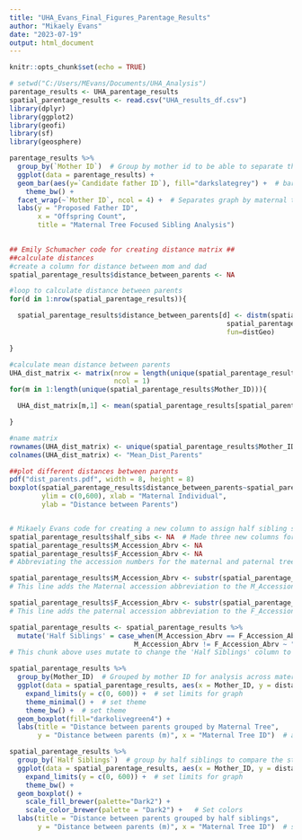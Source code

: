 ```yaml
---
title: "UHA_Evans_Final_Figures_Parentage_Results"
author: "Mikaely Evans"
date: "2023-07-19"
output: html_document
---
```


```r
knitr::opts_chunk$set(echo = TRUE)
```

```r
# setwd("C:/Users/MEvans/Documents/UHA_Analysis")
parentage_results <- UHA_parentage_results
spatial_parentage_results <- read.csv("UHA_results_df.csv")
library(dplyr)
library(ggplot2)
library(geofi)
library(sf)
library(geosphere)
```

```r
parentage_results %>%
  group_by(`Mother ID`)  # Group by mother id to be able to separate the maternal trees in the graph
  ggplot(data = parentage_results) +
  geom_bar(aes(y=`Candidate father ID`), fill="darkslategrey") +  # bar graph to show offspring by father
    theme_bw() +
  facet_wrap(~`Mother ID`, ncol = 4) +  # Separates graph by maternal tree
  labs(y = "Proposed Father ID",
       x = "Offspring Count",
       title = "Maternal Tree Focused Sibling Analysis")
  
```

```r
## Emily Schumacher code for creating distance matrix ##
##calculate distances
#create a column for distance between mom and dad 
spatial_parentage_results$distance_between_parents <- NA

#loop to calculate distance between parents
for(d in 1:nrow(spatial_parentage_results)){

  spatial_parentage_results$distance_between_parents[d] <- distm(spatial_parentage_results[d,7:8], 
                                                      spatial_parentage_results[d,9:10],
                                                      fun=distGeo)

}

#calculate mean distance between parents 
UHA_dist_matrix <- matrix(nrow = length(unique(spatial_parentage_results$Mother_ID)),
                          ncol = 1)
for(m in 1:length(unique(spatial_parentage_results$Mother_ID))){

  UHA_dist_matrix[m,1] <- mean(spatial_parentage_results[spatial_parentage_results$Mother_ID == unique(spatial_parentage_results$Mother_ID)[[m]],][,11])

}

#name matrix 
rownames(UHA_dist_matrix) <- unique(spatial_parentage_results$Mother_ID)
colnames(UHA_dist_matrix) <- "Mean_Dist_Parents"

##plot different distances between parents 
pdf("dist_parents.pdf", width = 8, height = 8)
boxplot(spatial_parentage_results$distance_between_parents~spatial_parentage_results$Mother_ID,
        ylim = c(0,600), xlab = "Maternal Individual",
        ylab = "Distance between Parents")


# Mikaely Evans code for creating a new column to assign half sibling status to all the offspring
spatial_parentage_results$half_sibs <- NA  # Made three new columns for this analysis
spatial_parentage_results$M_Accession_Abrv <- NA  
spatial_parentage_results$F_Accession_Abrv <- NA
# Abbreviating the accession numbers for the maternal and paternal trees was necessary to assign half sibling status because it is only necessary to look at the first 6 characters in the accession number to know if the trees came from the same lineage.

spatial_parentage_results$M_Accession_Abrv <- substr(spatial_parentage_results$Mother_Accession, 0, 6)
# This line adds the Maternal accession abbreviation to the M_Accession_Abrv column

spatial_parentage_results$F_Accession_Abrv <- substr(spatial_parentage_results$Candidate_Father_Accesion, 0, 6)
# This line adds the paternal accession abbreviation to the F_Accession_Abrv column

spatial_parentage_results <- spatial_parentage_results %>%
  mutate('Half Siblings' = case_when(M_Accession_Abrv == F_Accession_Abrv ~ "Mating with half siblings",
                               M_Accession_Abrv != F_Accession_Abrv ~ "Not mating with half siblings"))
# This chunk above uses mutate to change the 'Half Siblings' column to represent the cases when the maternal accession and paternal accession match, and when they don't. They are represented by short phrases that are easier for readers to understand when they are graphed below.

```

```r
spatial_parentage_results %>%
  group_by(Mother_ID)  # Grouped by mother ID for analysis across maternal tree
  ggplot(data = spatial_parentage_results, aes(x = Mother_ID, y = distance_between_parents)) +
    expand_limits(y = c(0, 600)) +  # set limits for graph
    theme_minimal() +  # set theme
    theme_bw() +  # set theme
  geom_boxplot(fill="darkolivegreen4") +
  labs(title = "Distance between parents grouped by Maternal Tree",
       y = "Distance between parents (m)", x = "Maternal Tree ID")  # add labels
```


```r
spatial_parentage_results %>%
  group_by(`Half Siblings`)  # group by half siblings to compare the status
  ggplot(data = spatial_parentage_results, aes(x = Mother_ID, y = distance_between_parents,  fill=`Half Siblings`, col = `Half Siblings`)) +  # color and fill by half siblings so you can see the maternal trees who did and didn't mate with half siblings
    expand_limits(y = c(0, 600)) +  # set limits for graph
    theme_bw() +
  geom_boxplot() +
    scale_fill_brewer(palette="Dark2") +
    scale_color_brewer(palette = "Dark2") +   # Set colors
  labs(title = "Distance between parents grouped by half siblings",
       y = "Distance between parents (m)", x = "Maternal Tree ID")  # set labels
```



